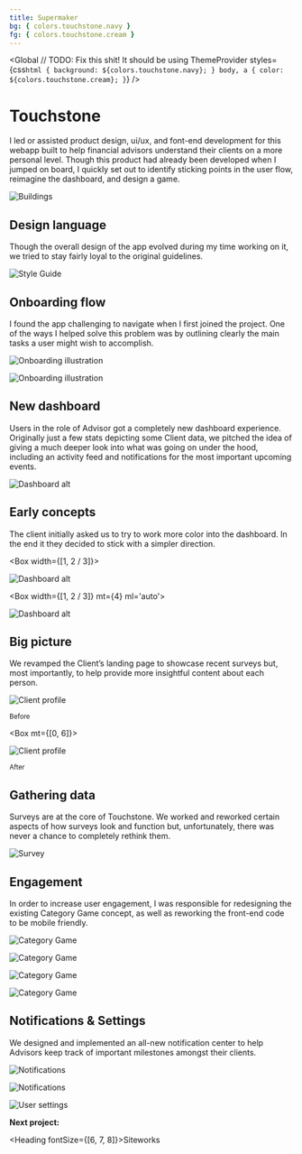 ```yaml
---
title: Supermaker
bg: { colors.touchstone.navy }
fg: { colors.touchstone.cream }
---
```



<Global
  // TODO: Fix this shit! It should be using ThemeProvider
  styles={css`
    html {
      background: ${colors.touchstone.navy};
    }
    body,
    a {
      color: ${colors.touchstone.cream};
    }
  `}
/>

<Container text>

# Touchstone

I led or assisted product design, ui/ux, and font-end development for this webapp built to help financial advisors understand their clients on a more personal level. Though this product had already been developed when I jumped on board, I quickly set out to identify sticking points in the user flow, reimagine the dashboard, and design a game.

</Container>

![Buildings](../../images/touchstone/featured.jpg)

<!-- /// NEW SECTION \\\ -->

<Container text>

## Design language

Though the overall design of the app evolved during my time working on it, we tried to stay fairly loyal to the original guidelines.

</Container>

<Container>

![Style Guide](../../images/touchstone/style-guide.jpg)

</Container>

<!-- /// NEW SECTION \\\ -->

<Container text>

## Onboarding flow

I found the app challenging to navigate when I first joined the project. One of the ways I helped solve this problem was by outlining clearly the main tasks a user might wish to accomplish.

</Container>

<Container width={sizes.medium}>

![Onboarding illustration](../../images/touchstone/illustrations.jpg)

![Onboarding illustration](../../images/touchstone/flow.jpg)

</Container>

<!-- /// NEW SECTION \\\ -->

<Container text>

## New dashboard

Users in the role of Advisor got a completely new dashboard experience. Originally just a few stats depicting some Client data, we pitched the idea of giving a much deeper look into what was going on under the hood, including an activity feed and notifications for the most important upcoming events.

</Container>

<Container width={sizes.medium}>

![Dashboard alt](../../images/touchstone/dashboard-final.jpg)

</Container>

<!-- /// NEW SECTION \\\ -->

<Container text>

## Early concepts

The client initially asked us to try to work more color into the dashboard. In the end it they decided to stick with a simpler direction.

</Container>

<Container full px={4}>

<Box width={[1, 2 / 3]}>

![Dashboard alt](../../images/touchstone/dashboard-alt-1.jpg)

</Box>

<Box width={[1, 2 / 3]} mt={4} ml='auto'>

![Dashboard alt](../../images/touchstone/dashboard-alt-2.jpg)

</Box>

</Container>

<!-- /// NEW SECTION \\\ -->

<Container text>

## Big picture

We revamped the Client&rsquo;s landing page to showcase recent surveys but, most importantly, to help provide more insightful content about each person.

</Container>

<Container full grid>

<Box>

![Client profile](../../images/touchstone/client-profile-old.jpg)

<small>Before</small>

</Box>

<Box mt={[0, 6]}>

![Client profile](../../images/touchstone/client-profile-1.jpg)

<small>After</small>

</Box>

</Container>

<!-- /// NEW SECTION \\\ -->

<Container text>

## Gathering data

Surveys are at the core of Touchstone. We worked and reworked certain aspects of how surveys look and function but, unfortunately, there was never a chance to completely rethink them.

</Container>

<Container maxWidth={sizes.small}>

![Survey](../../images/touchstone/survey-results-view.jpg)

</Container>

<!-- /// NEW SECTION \\\ -->

<Container text>

## Engagement

In order to increase user engagement, I was responsible for redesigning the existing Category Game concept, as well as reworking the front-end code to be mobile friendly.

</Container>

<Container full grid>

![Category Game](../../images/touchstone/category-game-1.jpg)

![Category Game](../../images/touchstone/category-game-2.jpg)

![Category Game](../../images/touchstone/category-game-4.jpg)

![Category Game](../../images/touchstone/category-game-3.jpg)

</Container>

<!-- /// NEW SECTION \\\ -->

<Container text>

## Notifications &amp; Settings

We designed and implemented an all-new notification center to help Advisors keep track of important milestones amongst their clients.

</Container>

<Container width={sizes.medium}>

![Notifications](../../images/touchstone/advisor-notifications.jpg)

![Notifications](../../images/touchstone/advisor-notifications-settings.jpg)

![User settings](../../images/touchstone/user-profile.jpg)

</Container>

<!-- /// NEXT PROJECT \\\ -->

<Container text>

**Next project:**

<Link to='/work/siteworks'>

<Heading fontSize={[6, 7, 8]}>Siteworks</Heading>

</Link>

</Container>
